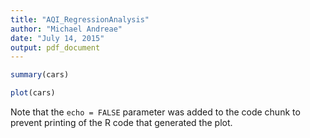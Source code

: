 ```yaml
---
title: "AQI_RegressionAnalysis"
author: "Michael Andreae"
date: "July 14, 2015"
output: pdf_document
---
```



```r
summary(cars)
```


```r
plot(cars)
```

Note that the `echo = FALSE` parameter was added to the code chunk to prevent printing of the R code that generated the plot.
